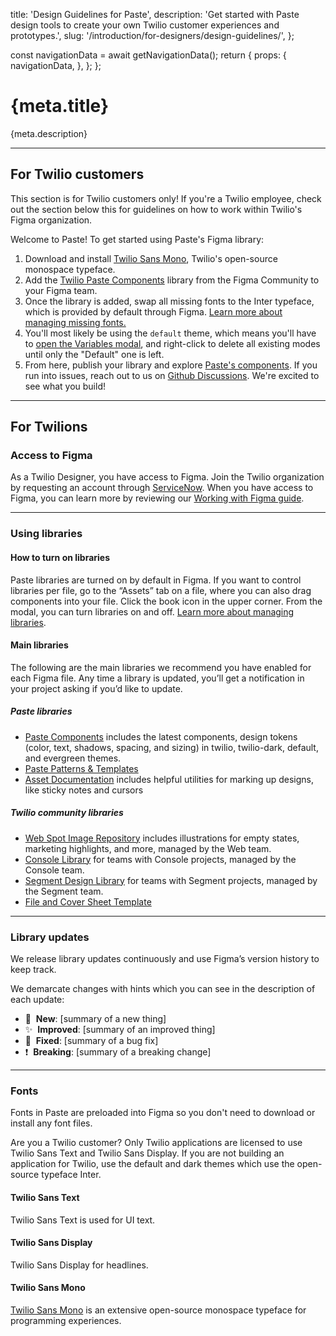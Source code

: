   title: 'Design Guidelines for Paste',
  description: 'Get started with Paste design tools to create your own Twilio customer experiences and prototypes.',
  slug: '/introduction/for-designers/design-guidelines/',
};



  const navigationData = await getNavigationData();
  return {
    props: {
      navigationData,
    },
  };
};

<content>

<h1>{meta.title}</h1>

<p>{meta.description}</p>

</content>

---

<contentwrapper>

<PageAside data={mdxHeadings} />

<content>

## For Twilio customers

<Callout variant="warning" marginY="space70">
  <CalloutHeading as="h2">This section is for Twilio customers only!</CalloutHeading>
  <CalloutText>
    If you're a Twilio employee, check out the section below this for guidelines on how to work within Twilio's Figma organization.
  </CalloutText>
</Callout>

Welcome to Paste! To get started using Paste's Figma library:
1. Download and install [Twilio Sans Mono](https://github.com/twilio/twilio-sans-mono), Twilio's open-source monospace typeface.
2. Add the [Twilio Paste Components](https://www.figma.com/community/file/1207476064127503112/twilio-paste-components) library from the Figma Community to your Figma team.
3. Once the library is added, swap all missing fonts to the Inter typeface, which is provided by default through Figma. [Learn more about managing missing fonts.](https://help.figma.com/hc/en-us/articles/360039956994-Manage-missing-fonts)
4. You'll most likely be using the `default` theme, which means you'll have to [open the Variables modal](https://help.figma.com/hc/en-us/articles/15343816063383-Modes-for-variables#Create_a_mode), and right-click to delete all existing modes until only the "Default" one is left.
5. From here, publish your library and explore [Paste's components](/components). If you run into issues, reach out to us on [Github Discussions](https://github.com/twilio-labs/paste/discussions/new/choose). We're excited to see what you build!

---

## For Twilions

### Access to Figma

As a Twilio Designer, you have access to Figma. Join the Twilio organization by requesting an
account through [ServiceNow](https://twilio.service-now.com/sp/). When you have access to Figma, you can learn more by reviewing our [Working with Figma guide](https://www.figma.com/file/WiJFrYa9YpIcFUmT06gTn0/Working-with-Figma).

---

### Using libraries

#### How to turn on libraries

Paste libraries are turned on by default in Figma. If you want to control libraries per file, go to the “Assets” tab on a file, where you can also drag components into your file. Click the book icon in the upper corner. From the modal, you can turn libraries on and off. [Learn more about managing libraries](https://help.figma.com/hc/en-us/articles/1500008731201-Manage-libraries-in-design-files).

#### Main libraries

The following are the main libraries we recommend you have enabled for each Figma file. Any time a library is updated, you’ll get a notification in your project asking if you’d like to update.

##### Paste libraries

- [Paste Components](https://www.figma.com/file/l2qtpQVMmXzQPVB3rEAA8i/%5BWIP%5D-Paste-Components?node-id=3015%3A46646&t=2Fe524au9O9rlWZU-1) includes the latest components, design tokens (color, text, shadows, spacing, and sizing) in twilio, twilio-dark, default, and evergreen themes.
- [Paste Patterns & Templates](https://www.figma.com/file/S4z0Kqjb9AYosnkRQldLte/Paste-Patterns-%26-Templates?type=design&mode=design&t=1bbtpztf0NFxL6kb-0)
- [Asset Documentation](https://www.figma.com/file/GfY11A2VW638eFK48nDtdE/Asset-Documentation) includes helpful utilities for marking up designs, like sticky notes and cursors

##### Twilio community libraries

- [Web Spot Image Repository](https://www.figma.com/file/tr1bGht8drBOMaeX5EpJ7m/Web-Spot-Image-Repository?type=design&node-id=479%3A27278&mode=design&t=dS8B9jWHFRrIBduc-1) includes illustrations for empty states, marketing highlights, and more, managed by the Web team.
- [Console Library](https://www.figma.com/file/vvdKgsO8OLcn7Q6FmuhWtl/Console-Library) for teams with Console projects, managed by the Console team.
- [Segment Design Library](https://www.figma.com/file/4tOxLhDIMO2MYvF925RQKc/Segment-Design-Library?type=design&mode=design&t=UNWt1yAShGOocSFf-0) for teams with Segment projects, managed by the Segment team.
- [File and Cover Sheet Template](https://www.figma.com/file/RfZYRjUH56rZ0qe0veqRJA/File-and-Cover-Sheet-Template)

---

### Library updates

We release library updates continuously and use Figma’s version history to keep track.

We demarcate changes with hints which you can see in the description of each update:

- 🚀&nbsp;&nbsp;**New**: [summary of a new thing]
- ✨&nbsp;&nbsp;**Improved**: [summary of an improved thing]
- 🐛&nbsp;&nbsp;**Fixed**: [summary of a bug fix]
- ❗️&nbsp;&nbsp;**Breaking**: [summary of a breaking change]

---

### Fonts

Fonts in Paste are preloaded into Figma so you don't need to download or install any font files.

<Callout variant="warning" marginY="space70">
  <CalloutHeading as="h2">Are you a Twilio customer?</CalloutHeading>
  <CalloutText>
    Only Twilio applications are licensed to use Twilio Sans Text and Twilio Sans Display. If you are not building an application for Twilio, use the default and dark themes which use the open-source typeface <Anchor href="https://rsms.me/inter/" showExternal>Inter</Anchor>.
  </CalloutText>
</Callout>

#### Twilio Sans Text

Twilio Sans Text is used for UI text.

#### Twilio Sans Display

Twilio Sans Display for headlines.

#### Twilio Sans Mono

[Twilio Sans Mono](https://github.com/twilio/twilio-sans-mono) is an extensive open-source monospace typeface for programming experiences.

</content>

</contentwrapper>
